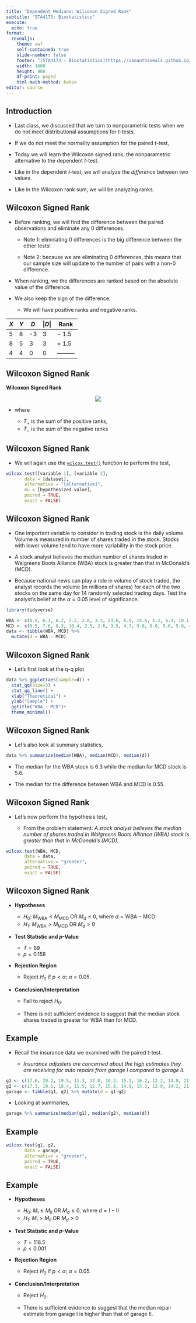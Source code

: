 ```yaml
---
title: "Dependent Medians: Wilcoxon Signed Rank"
subtitle: "STA4173: Biostatistics"
execute:
  echo: true
format: 
  revealjs:
    theme: uwf
    self-contained: true
    slide-number: false
    footer: "[STA4173 - Biostatistics](https://samanthaseals.github.io/STA4173)"
    width: 1600
    height: 900
    df-print: paged
    html-math-method: katex
editor: source
---
```


## Introduction

- Last class, we discussed that we turn to nonparametric tests when we do not meet distributional assumptions for *t*-tests.

- If we do not meet the normality assumption for the paired *t*-test,

- Today we will learn the Wilcoxon signed rank, the nonparametric alternative to the dependent *t*-test.

- Like in the dependent *t*-test, we will analyze the *difference* between two values.

- Like in the Wilcoxon rank sum, we will be analyzing ranks.


## Wilcoxon Signed Rank

- Before ranking, we will find the difference between the paired observations and eliminate any 0 differences.

    - Note 1: elimniating 0 differences is the big difference between the other tests! 
    
    - Note 2: because we are eliminating 0 differences, this means that our sample size will update to the number of pairs with a non-0 difference.
    
- When ranking, we the differences are ranked based on the absolute value of the difference.

- We also keep the sign of the difference.

    - We will have positive ranks and negative ranks.

| *X* | *Y* | *D* | \|*D*\| | Rank |
|-----|-----|-----|---------|------|
| 5   | 8   | -3  | 3       | $-$ 1.5 |
| 8   | 5   | 3   | 3       | $+$ 1.5  |
| 4   | 4   | 0   | 0       | ---------   |

## Wilcoxon Signed Rank

**Wilcoxon Signed Rank**

<center><img src="images/L07a.png"></center>

- where

    - $T_+$ is the sum of the positive ranks,
    - $T_-$ is the sum of the negative ranks

## Wilcoxon Signed Rank

-   We will again use the [`wilcox.test()`](https://www.rdocumentation.org/packages/stats/versions/3.6.1/topics/wilcox.test) function to perform the test,

```r
wilcox.test([variable 1], [variable 2],
       data = [dataset],
       alternative = "[alternative]",
       mu = [hypothesized value],
       paired = TRUE,
       exact = FALSE)
```

## Wilcoxon Signed Rank

- One important variable to consider in trading stock is the daily volume. Volume is measured in number of shares traded in the stock. Stocks with lower volume tend to have more variability in the stock price. 

- A stock analyst believes the median number of shares traded in Walgreens Boots Alliance (WBA) stock is greater than that in McDonald’s (MCD). 

- Because national news can play a role in volume of stock traded, the analyst records the volume (in millions of shares) for each of the two stocks on the same day for 14 randomly selected trading days. Test the analyst’s belief at the $\alpha=0.05$ level of significance.

```r
library(tidyverse)
```

```r
WBA <- c(8.9, 6.3, 6.2, 7.2, 2.8, 3.3, 23.6, 6.0, 15.6, 5.2, 6.3, 10.1, 4.0, 8.4)
MCD <- c(8.5, 7.6, 8.3, 10.4, 2.5, 2.6, 3.5, 4.7, 9.0, 6.0, 5.6, 5.0, 4.4, 5.6)
data <- tibble(WBA, MCD) %>%
  mutate(d = WBA - MCD)
```

## Wilcoxon Signed Rank

- Let's first look at the q-q plot

```r
data %>% ggplot(aes(sample=d)) +
  stat_qq(size=3) + 
  stat_qq_line() + 
  xlab("Theoretical") +
  ylab("Sample") +
  ggtitle("WBA - MCD")+
  theme_minimal()
```

## Wilcoxon Signed Rank

- Let's also look at summary statistics,

```r
data %>% summarize(median(WBA), median(MCD), median(d))
```

- The median for the WBA stock is 6.3 while the median for MCD stock is 5.6.

- The median for the difference between WBA and MCD is 0.55.

## Wilcoxon Signed Rank

- Let's now perform the hypothesis test,

    - From the problem statement: *A stock analyst believes the median number of shares traded in Walgreens Boots Alliance (WBA) stock is greater than that in McDonald’s (MCD).*

```r
wilcox.test(WBA, MCD,
       data = data,
       alternative = "greater",
       paired = TRUE, 
       exact = FALSE)
```
## Wilcoxon Signed Rank

- **Hypotheses**

    - $H_0: \ M_{\text{WBA}} \le M_{\text{MCD}}$ OR $M_d \le 0$, where $d = \text{WBA} - \text{MCD}$
    - $H_1: \ M_{\text{WBA}} > M_{\text{MCD}}$ OR $M_d > 0$
    
- **Test Statistic and *p*-Value**

    - $T = 69$
    - $p = 0.158$
    
- **Rejection Region**

    - Reject $H_0$ if $p < \alpha$; $\alpha = 0.05$.
    
- **Conclusion/Interpretation**

    - Fail to reject $H_0$.
    
    - There is not sufficient evidence to suggest that the median stock shares traded is greater for WBA than for MCD.
    
## Example

- Recall the insurance data we examined with the paired *t*-test.

    - *Insurance adjusters are concerned about the high estimates they are receiving for auto repairs from garage I compared to garage II.*

```r
g1 <- c(17.6, 20.2, 19.5, 11.3, 13.0, 16.3, 15.3, 16.2, 12.2, 14.8, 21.3, 22.1, 16.9, 17.6, 18.4)
g2 <- c(17.3, 19.1, 18.4, 11.5, 12.7, 15.8, 14.9, 15.3, 12.0, 14.2, 21.0, 21.0, 16.1, 16.7, 17.5)
garage <- tibble(g1, g2) %>% mutate(d = g1-g2)
```

- Looking at summaries,

```r
garage %>% summarize(median(g1), median(g2), median(d))
```

## Example

```r
wilcox.test(g1, g2,
       data = garage,
       alternative = "greater",
       paired = TRUE, 
       exact = FALSE)
```

## Example

- **Hypotheses**

    - $H_0: \ M_{\text{I}} \le M_{\text{II}}$ OR $M_d \le 0$, where $d = \text{I} - \text{II}$
    - $H_1: \ M_{\text{I}} > M_{\text{II}}$ OR $M_d > 0$
    
- **Test Statistic and *p*-Value**

    - $T = 118.5$
    - $p < 0.001$
    
- **Rejection Region**

    - Reject $H_0$ if $p < \alpha$; $\alpha = 0.05$.
    
- **Conclusion/Interpretation**

    - Reject $H_0$.
    
    - There is  sufficient evidence to suggest that the median repair estimate from garage I is higher than that of garage II.
